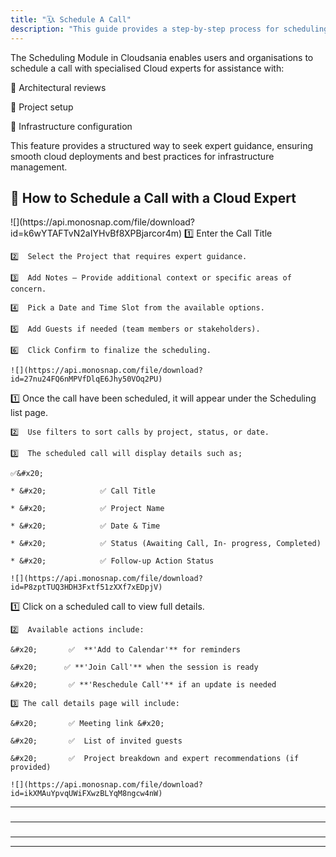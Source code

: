 ```yaml
---
title: "🗓️📞 Schedule A Call"
description: "This guide provides a step-by-step process for scheduling a call with our specialised cloud architect."
---
```


<Note>
  The Scheduling Module in Cloudsania enables users and organisations to schedule a call with specialised Cloud experts for assistance with:

  📌 Architectural reviews

  📌 Project setup

  📌 Infrastructure configuration
</Note>

This feature provides a structured way to seek expert guidance, ensuring smooth cloud deployments and best practices for infrastructure management.

## 🎯  **How to Schedule a Call with a Cloud Expert**

<Steps>
  <Step title="Navigate to the Scheduling tab from the left-hand menu." icon="phone" iconType="solid" />

  <Step title="Click Schedule New Call (top right) or Create new schedule if no schedules exist." icon="phone" iconType="solid">
    ![](https://api.monosnap.com/file/download?id=k6wYTAFTvN2aIYHvBf8XPBjarcor4m)
  </Step>

  <Step title="Schedule a New Call By Providing the Call Details" icon="phone" iconType="solid">
    1️⃣  Enter the Call Title&#x20;

    2️⃣  Select the Project that requires expert guidance.

    3️⃣  Add Notes – Provide additional context or specific areas of concern.

    4️⃣  Pick a Date and Time Slot from the available options.

    5️⃣  Add Guests if needed (team members or stakeholders).

    6️⃣  Click Confirm to finalize the scheduling.

    ![](https://api.monosnap.com/file/download?id=27nu24FQ6nMPVfDlqE6Jhy50VOq2PU)
  </Step>

  <Step title="View Scheduled Calls" icon="phone" iconType="solid">
    1️⃣  Once the call have been scheduled, it will appear under the Scheduling list page.

    2️⃣  Use filters to sort calls by project, status, or date.

    3️⃣  The scheduled call will display details such as;

    ✅&#x20;

    * &#x20;         	✅ Call Title

    * &#x20;            ✅ Project Name

    * &#x20;            ✅ Date & Time

    * &#x20;            ✅ Status (Awaiting Call, In- progress, Completed)

    * &#x20;            ✅ Follow-up Action Status

    ![](https://api.monosnap.com/file/download?id=P8zptTUQ3HDH3Fxtf51zXXf7xEDpjV)
  </Step>

  <Step title="Manage Scheduled Calls" icon="phone" iconType="solid">
    1️⃣  Click on a scheduled call to view full details.

    2️⃣  Available actions include:

    &#x20;       ✅  **'Add to Calendar'** for reminders

    &#x20;	    ✅ **'Join Call'** when the session is ready

    &#x20;       ✅ **'Reschedule Call'** if an update is needed

    3️⃣ The call details page will include:

    &#x20;       ✅ Meeting link &#x20;

    &#x20;       ✅  List of invited guests

    &#x20;       ✅  Project breakdown and expert recommendations (if provided)

    ![](https://api.monosnap.com/file/download?id=ikXMAuYpvqUWiFXwzBLYqM8ngcw4nW)
  </Step>
</Steps>

***

###

***

###

***

***

###